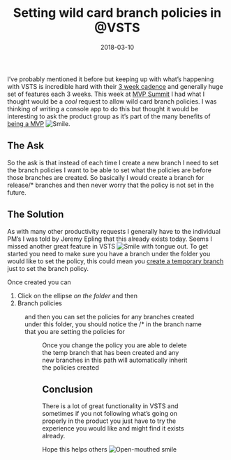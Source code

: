 ﻿---
title: 'Setting wild card branch policies in @VSTS'
date: 2018-03-10
tags: ['VSTS / TFS', 'Source Control. Git']
draft: false
summary: 'I’ve probably mentioned it before but keeping up with what’s happening with VSTS is incredible hard with their 3 week cadence and generally huge set of features each 3 weeks. This week at MVP Summit I had what I thought would be a cool request to allow wild card branch policies. I was thinking of writing a console app to do this but thought it would be interesting to ask the product group as it’s part of the many benefits of being a MVP .'
---


I’ve probably mentioned it before but keeping up with what’s happening with VSTS is incredible hard with their [3 week cadence](https://www.visualstudio.com/learn/moving-cloud-cadence/) and generally huge set of features each 3 weeks. This week at [MVP Summit](https://mvp.microsoft.com/summit) I had what I thought would be a *cool* request to allow wild card branch policies. I was thinking of writing a console app to do this but thought it would be interesting to ask the product group as it’s part of the many benefits of [being a MVP](https://mvp.microsoft.com/en-us/overview) ![Smile](https://gordonbeeming.com/images/emoticons/smile.svg).

## The Ask

So the ask is that instead of each time I create a new branch I need to set the branch policies I want to be able to set what the policies are before those branches are created. So basically I would create a branch for release/\* branches and then never worry that the policy is not set in the future.

## The Solution

As with many other productivity requests I generally have to the individual PM’s I was told by Jeremy Epling that this already exists today. Seems I missed another great feature in VSTS ![Smile with tongue out](https://gordonbeeming.com/images/emoticons/smile-with-tongue-out.svg). To get started you need to make sure you have a branch under the folder you would like to set the policy, this could mean you [create a temporary branch](https://gordonbeeming.com/blog/vsts-tfs/2018/3/creating-a-new-branch-in-vsts) just to set the branch policy. 

Once created you can 

1. Click on the ellipse *on the folder* and then
2. Branch policies

<Figure key="/images/7d855ff18dce420fa9bdc7deeceb4f09.png" src="/images/7d855ff18dce420fa9bdc7deeceb4f09.png" alt="image" width="0" height="0" caption="FILL THIS IN" />

and then you can set the policies for any branches created under this folder, you should notice the /\* in the branch name that you are setting the policies for

<Figure key="/images/f48210e2a1074d1f96d3d83f3501445e.png" src="/images/f48210e2a1074d1f96d3d83f3501445e.png" alt="image" width="0" height="0" caption="FILL THIS IN" />

Once you change the policy you are able to delete the temp branch that has been created and any new branches in this path will automatically inherit the policies created

## Conclusion

There is a lot of great functionality in VSTS and sometimes if you not following what’s going on properly in the product you just have to try the experience you would like and might find it exists already.

Hope this helps others ![Open-mouthed smile](https://gordonbeeming.com/images/emoticons/open-mouthed-smile.svg)

